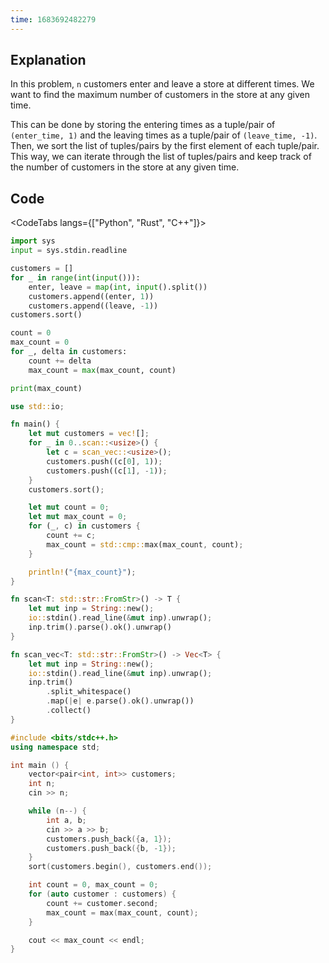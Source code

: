 ```yaml
---
time: 1683692482279
---
```


## Explanation

In this problem, `n` customers enter and leave a store at different times. We want to find the maximum number of customers in the store at any given time.

This can be done by storing the entering times as a tuple/pair of `(enter_time, 1)` and the leaving times as a tuple/pair of `(leave_time, -1)`. Then, we sort the list of tuples/pairs by the first element of each tuple/pair. This way, we can iterate through the list of tuples/pairs and keep track of the number of customers in the store at any given time.

## Code

<CodeTabs langs={["Python", "Rust", "C++"]}>

```python
import sys
input = sys.stdin.readline

customers = []
for _ in range(int(input())):
    enter, leave = map(int, input().split())
    customers.append((enter, 1))
    customers.append((leave, -1))
customers.sort()

count = 0
max_count = 0
for _, delta in customers:
    count += delta
    max_count = max(max_count, count)

print(max_count)
```

```rust
use std::io;

fn main() {
    let mut customers = vec![];
    for _ in 0..scan::<usize>() {
        let c = scan_vec::<usize>();
        customers.push((c[0], 1));
        customers.push((c[1], -1));
    }
    customers.sort();

    let mut count = 0;
    let mut max_count = 0;
    for (_, c) in customers {
        count += c;
        max_count = std::cmp::max(max_count, count);
    }

    println!("{max_count}");
}

fn scan<T: std::str::FromStr>() -> T {
    let mut inp = String::new();
    io::stdin().read_line(&mut inp).unwrap();
    inp.trim().parse().ok().unwrap()
}

fn scan_vec<T: std::str::FromStr>() -> Vec<T> {
    let mut inp = String::new();
    io::stdin().read_line(&mut inp).unwrap();
    inp.trim()
        .split_whitespace()
        .map(|e| e.parse().ok().unwrap())
        .collect()
}
```

```cpp
#include <bits/stdc++.h>
using namespace std;

int main () {
    vector<pair<int, int>> customers;
    int n;
    cin >> n;

    while (n--) {
        int a, b;
        cin >> a >> b;
        customers.push_back({a, 1});
        customers.push_back({b, -1});
    }
    sort(customers.begin(), customers.end());

    int count = 0, max_count = 0;
    for (auto customer : customers) {
        count += customer.second;
        max_count = max(max_count, count);
    }

    cout << max_count << endl;
}
```

</CodeTabs>
